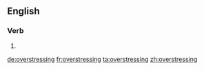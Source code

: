 ==English==

===Verb===
{{head|en|present participle}}

# {{present participle of|overstress|lang=en|nocat=1}}

[[de:overstressing]]
[[fr:overstressing]]
[[ta:overstressing]]
[[zh:overstressing]]